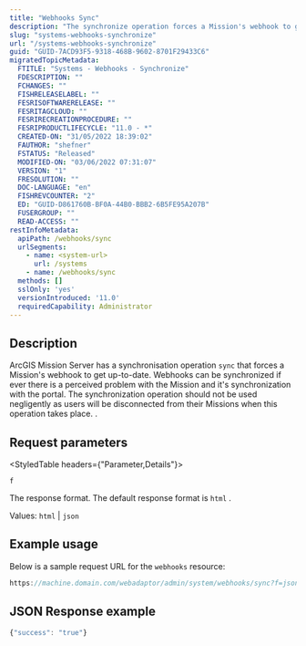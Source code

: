 ```yaml
---
title: "Webhooks Sync"
description: "The synchronize operation forces a Mission's webhook to get up-to-date."
slug: "systems-webhooks-synchronize"
url: "/systems-webhooks-synchronize"
guid: "GUID-7ACD93F5-9318-468B-9602-8701F29433C6"
migratedTopicMetadata:
  FTITLE: "Systems - Webhooks - Synchronize"
  FDESCRIPTION: ""
  FCHANGES: ""
  FISHRELEASELABEL: ""
  FESRISOFTWARERELEASE: ""
  FESRITAGCLOUD: ""
  FESRIRECREATIONPROCEDURE: ""
  FESRIPRODUCTLIFECYCLE: "11.0 - *"
  CREATED-ON: "31/05/2022 18:39:02"
  FAUTHOR: "shefner"
  FSTATUS: "Released"
  MODIFIED-ON: "03/06/2022 07:31:07"
  VERSION: "1"
  FRESOLUTION: ""
  DOC-LANGUAGE: "en"
  FISHREVCOUNTER: "2"
  ED: "GUID-D861760B-BF0A-44B0-BBB2-6B5FE95A207B"
  FUSERGROUP: ""
  READ-ACCESS: ""
restInfoMetadata:
  apiPath: /webhooks/sync
  urlSegments:
    - name: <system-url>
      url: /systems
    - name: /webhooks/sync
  methods: []
  sslOnly: 'yes'
  versionIntroduced: '11.0'
  requiredCapability: Administrator
---
```


## Description

ArcGIS Mission Server has a synchronisation operation `sync`  that forces a Mission's webhook to get up-to-date. Webhooks can be synchronized if ever there is a perceived problem with the Mission and it's synchronization with the portal. The synchronization operation should not be used negligently as users will be disconnected from their Missions when this operation takes place. .

##  Request parameters

<StyledTable headers={"Parameter,Details"}>

<StyledTableRow>

<StyledTableCell cellStyle="markdown">

`f` 

</StyledTableCell>

<StyledTableCell cellStyle="markdown">

The response format. The default response format is `html` .

Values: `html`  \| `json` 

</StyledTableCell>

</StyledTableRow>

</StyledTable>

## Example usage

Below is a sample request URL for the `webhooks`  resource:

```javascript
https://machine.domain.com/webadaptor/admin/system/webhooks/sync?f=json
```

 

## JSON Response example

```javascript
{"success": "true"}
```

 
